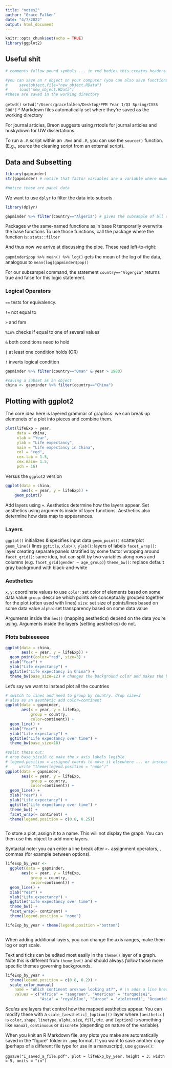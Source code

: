 ```yaml
---
title: "notes2"
author: "Grace Falken"
date: "4/7/2022"
output: html_document
---
```


```r
knitr::opts_chunk$set(echo = TRUE)
library(ggplot2)
```

## Useful shit

```r

# comments follow pound symbols ... in rmd bodies this creates headers

#you can save an r object on your computer (you can also save functions this way)
#     save(object,file="new_object.RData") 
#     load("new_object.RData")
#these are saved in the working directory

```

`getwd()`
`setwd("/Users/gracefalken/Desktop/PPM Year 1/Q3 Spring/CSSS 508")`
^ Markdown files automatically set where they're saved as the working directory

For journal articles, Breon suggests using rrtools for journal articles and huskydown for UW dissertations.


To run a `.R` script within an `.Rmd` and `.R`, you can use the `source()` function. (E.g., source the cleaning script from an external script).

## Data and Subsetting

```r

library(gapminder)
str(gapminder) # notice that factor variables are a variable where numeric values are tied to categories (like a likert scale) ("categorical data with an underlying numeric representation")

#notice these are panel data 

```

We want to use `dplyr` to filter the data into subsets

```r
library(dplyr)

gapminder %>% filter(country=="Algeria") # gives the subsample of all observations for algeria


```

Packages w the same-named functions as in base R temporarily overwrite the base functions
To use those functions, call the package where the function is: `stats::filter`

And thus now we arrive at discussing the pipe. These read left-to-right:

`gapminder$pop %>% mean() %>% log()` gets the mean of the log of the data, analogous to `mean(log(gapminder$pop))`

For our subsampel command, the statement `country=="Algergia"` returns true and false for this logic statement.

### Logical Operators

`==` tests for equivalency.

`!=` not equal to

`>` and fam

`%in%` checks if equal to one of several values

`&` both conditions need to hold

`|` at least one condition holds (OR)

`!` inverts logical condition


```r
gapminder %>% filter(country=="Oman" & year > 1980)

#saving a subset as an object
china <- gapminder %>% filter(country=="China")

```


## Plotting with ggplot2

The core idea here is layered grammar of graphics: we can break up elemenets of a plot into pieces and combine them.

```r
plot(lifeExp ~ year, 
     data = china, 
     xlab = "Year", 
     ylab = "Life expectancy",
     main = "Life expectancy in China", 
     col = "red", 
     cex.lab = 1.5,
     cex.main= 1.5,
     pch = 16)
```


Versus the `ggplot2` version

```r
ggplot(data = china, 
       aes(x = year, y = lifeExp)) +
    geom_point()
```

Add layers using `+`. Aesthetics determine how the layers appear. Set aesthetics using arguments inside of layer functions. Aesthetics also determine how data map to appearances.

### Layers

`ggplot()` initializes & specifies input data
`geom_point()` scatterplot
`geom_line()` lines
`ggtitle`, `xlab()`, `ylab()`: layers of labels
`facet_wrap()`: layer creating separate panels stratified by some factor wrapping around
`facet_grid()`: same idea, but can split by two variables along rows and columns (e.g. `facet_grid(gender ~ age_group)`)
`theme_bw()`: replace default gray background with black-and-white


### Aesthetics

`x`, `y`: coordinate values to use
`color`: set color of elements based on some data value
`group`: describe which points are conceptually grouped together for the plot (often used with lines)
`size`: set size of points/lines based on some data value
`alpha`: set transparency based on some data value

Arguments inside the `aes()` (mapping aesthetics) depend on the data you're using. Arguments inside the layers (setting aesthetics) do not.

### Plots babieeeeee

```r
ggplot(data = china,
       aes(x = year, y = lifeExp)) +
  geom_point(color="red", size=3) +
  xlab("Year") +
  ylab("Life expectancy") +
  ggtitle("Life expectancy in China") +
  theme_bw(base_size=12) # changes the background color and makes the base text size bigger
```


Let's say we want to instead plot all the countries

```r

# switch to lines and need to group by country. drop size=3
# also as an aesthetic add color=continent
ggplot(data = gapminder, 
       aes(x = year, y = lifeExp, 
           group = country, 
           color=continent)) +
  geom_line() +
  xlab("Year") + 
  ylab("Life expectancy") +
  ggtitle("Life expectancy over time") +
  theme_bw(base_size=18)

#split these out:
# drop base_size18 to make the x axis labels legible
# legend.position = assigned coords to move it elsewhere ... or instead to drop the legend
#     write "theme(legend.position = "none")"
ggplot(data = gapminder, 
       aes(x = year, y = lifeExp, 
           group = country, 
           color=continent)) +
  geom_line() +
  xlab("Year") + 
  ylab("Life expectancy") +
  ggtitle("Life expectancy over time") +
  theme_bw() +
  facet_wrap(~ continent) +
  theme(legend.position = c(0.8, 0.25))



```


To store a plot, assign it to a name. This will not display the graph. You can then use this object to add more layers.

Syntactal note: you can enter a line break after `<-` assignment operators, `,` commas (for example between options).


```r

lifeExp_by_year <- 
  ggplot(data = gapminder, 
       aes(x = year, y = lifeExp, 
           group = country, 
           color=continent)) +
  geom_line() +
  xlab("Year") + 
  ylab("Life expectancy") +
  ggtitle("Life expectancy over time") +
  theme_bw() +
  facet_wrap(~ continent) +
  theme(legend.position = "none")

lifeExp_by_year + theme(legend.position ="bottom")



```


When adding additional layers, you can change the axis ranges, make them log or sqrt scale.

Text and ticks can be edited most easily in the `theme()` layer of a graph. Note this is different from `theme_bw()` and should always *follow* those more specific themes governing backgrounds.

```r

lifeExp_by_year +
  theme(legend.position = c(0.8, 0.2)) +
  scale_color_manual(
    name = "Which continent are\nwe looking at?", # \n adds a line break
    values = c("Africa" = "seagreen", "Americas" = "turquoise1", 
               "Asia" = "royalblue", "Europe" = "violetred1", "Oceania" = "yellow"))

```


*Scales* are layers that control how the mapped aesthetics appear. You can modify these with a `scale_[aesthetic]_[option]()` layer where `[aesthetic]` is `color`, `shape`, `linetype`, `alpha`, `size`, `fill`, etc. and `[option]` is something like `manual`, `continuous` or `discrete` (depending on nature of the variable).


When you knit an R Markdown file, any plots you make are automatically saved in the "figure" folder in `.png` format. If you want to save another copy (perhaps of a different file type for use in a manuscript), use `ggsave()`:

`ggsave("I_saved_a_file.pdf", plot = lifeExp_by_year,`
       `height = 3, width = 5, units = "in")`

